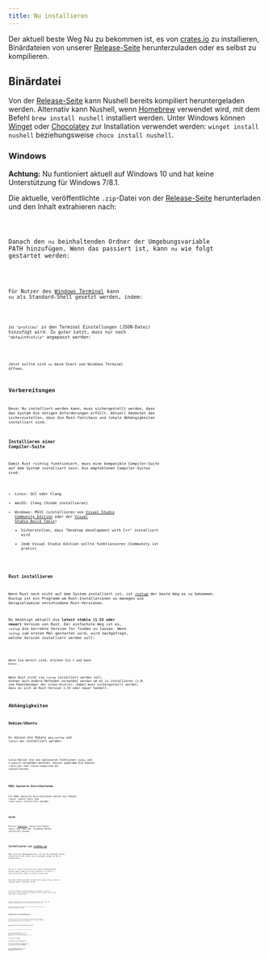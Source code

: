 ```yaml
---
title: Nu installieren
---
```



Der aktuell beste Weg Nu zu bekommen ist, es von [crates.io](https://crates.io) zu installieren, Binärdateien von unserer [Release-Seite](https://github.com/nushell/nushell/releases) herunterzuladen oder es selbst zu kompilieren.

## Binärdatei

Von der [Release-Seite](https://github.com/nushell/nushell/releases) kann Nushell bereits kompiliert heruntergeladen werden. Alternativ kann Nushell, wenn [Homebrew](https://brew.sh/) verwendet wird, mit dem Befehl `brew install nushell` installiert werden. Unter Windows können [Winget](https://docs.microsoft.com/en-us/windows/package-manager/winget/) oder [Chocolatey](https://chocolatey.org/) zur Installation verwendet werden: `winget install nushell` beziehungsweise `choco install nushell`.

### Windows

**Achtung:** Nu funtioniert aktuell auf Windows 10 und hat keine Unterstützung für Windows 7/8.1.

Die aktuelle, veröffentlichte `.zip`-Datei von der [Release-Seite](https://github.com/nushell/nushell/releases) herunterladen und den Inhalt extrahieren nach:

<Code code={windowsExampleExtractionLocation} lang="sh" />

Danach den `nu` beinhaltenden Ordner der Umgebungsvariable PATH hinzufügen. Wenn das passiert ist, kann `nu` wie folgt gestartet werden:

<Code code={windowsRunNu} lang="sh" />

Für Nutzer des [Windows Terminal](https://github.com/microsoft/terminal) kann `nu` als Standard-Shell gesetzt werden, indem:

<Code code={windowsDefaultShellNu} lang="sh" />

zu `"profiles"` in den Terminal Einstellungen (JSON-Datei) hinzufügt wird. Zu guter Letzt, muss nur noch `"defaultProfile"` angepasst werden:

<Code code={windowsChangeDefaultProfile} lang="sh" />

Jetzt sollte sich `nu` beim Start von Windows Terminal öffnen.

## Vorbereitungen

Bevor Nu installiert werden kann, muss sichergestellt werden, dass das System die nötigen Anforderungen erfüllt. Aktuell bedeutet das sicherzustellen, dass die Rust-Toolchain und lokale Abhängigkeiten installiert sind.

### Installieren einer Compiler-Suite

Damit Rust richtig funktioniert, muss eine kompatible Compiler-Suite auf dem System installiert sein. Die empfohlenen Compiler-Suites sind:

- Linux: GCC oder Clang
- macOS: Clang (Xcode installieren)
- Windows: MSVC (installieren von [Visual Studio Community Edition](https://visualstudio.microsoft.com/vs/community/) oder der [Visual Studio Build Tools](https://visualstudio.microsoft.com/downloads/#build-tools-for-visual-studio-2022))
  - Sicherstellen, dass "Desktop development with C++" installiert wird
  - Jede Visual Studio Edition sollte funktionieren (Community ist gratis)

### Rust installieren

Wenn Rust noch nicht auf dem System installiert ist, ist [rustup](https://rustup.rs/) der beste Weg es zu bekommen. Rustup ist ein Programm um Rust-Installationen zu managen wie beispielsweise verschiedene Rust-Versionen.

Nu benötigt aktuell die **latest stable (1.55 oder neuer)** Version von Rust. Der einfachste Weg ist es, `rustup` die korrekte Version für finden zu lassen. Wenn `rustup` zum ersten Mal gestartet wird, wird nachgefragt, welche Version installiert werden soll:

<Code code={rustupChooseRustVersion} lang="sh" />

Wenn Sie bereit sind, drücken Sie `1` und dann `Enter`.

Wenn Rust nicht via `rustup` installiert werden soll, können auch andere Methoden verwendet werden um es zu installieren (z.B. vom Paketmanager der Linux-Distro). Dabei muss sichergestellt werden, dass es sich um Rust-Version 1.55 oder neuer handelt.

## Abhängigkeiten

### Debian/Ubuntu

Es müssen die Pakete `pkg-config` und `libssl-dev` installiert werden:

<Code code={installPkgConfigLibsslDev} lang="sh" />

Linux-Nutzer die die optionalen Funktionen `rawkey` und `clipboard` verwenden möchten, müssen außerdem die Pakete `libx11-dev` und `libxcb-composite0-dev` installieren:

<Code code={useRawkeyAndClipboard} lang="sh" />

### RHEL basierte Distributionen

Für RHEL basierte Distributionen müssen die Pakete `libxcb`, `openssl-devel` und `libX11-devel` installiert werden:

<Code code={installRhelDependencies} lang="sh" />

### macOS

Mittels [Homebrew](https://brew.sh/), müssen die Pakete `openssl` und `cmake` über folgenden Befehl installiert werden:

<Code code={macosDeps} lang="sh" />

## Installieren von [crates.io](https://crates.io)

Wenn alle die Abhängigkeitenn, die für Nu benötigt werden, installiert sind, kann `cargo` verwendet werden um Nu zu installieren.

<Code code={cargoInstallNu} lang="sh" />

Das war's! Cargo wird Nu und seine anderen Abhängigkeiten herunterladen, kompilieren und schließlich im cargo `bin` Pfad installieren, damit es benutzt werden kann.

Wenn mehr Funktionalitäten installiert werden sollen, kann der folgende Befehl verwendet werden:

<Code code={cargoInstallNuMoreFeatures} lang="sh" />

Um alle verfügbaren Funktionalitäten zu bekommen, ist es am einfachsten einen Checkout durchzuführen und es selbst mit Hilfe der Rust-Tools zu kompilieren:

<Code code={buildNuYourself} lang="sh" />

Damit das funktioniert, sollte sichergestellt werden, dass alle oben genannten Abhängigkeiten auf dem System installiert sind.

Wenn Nu schließlich installiert ist, kann die Shell mit dem `nu`-Befehl gestartet werden:

<Code code={runNu} lang="sh" />

## Kompilieren von Quelldateien

Nu kann auch direkt aus den Quelldateien, die auf GitHub verfügbar sind, kompiliert werden. Das stellt unmittelbar die neuesten Funktionen und Fehlerbehebungen von Nu zur Verfügung.

<Code code={gitCloneNu} lang="sh" />

Git clont das main nushell Repo. Von da aus, kann Nu, wenn `rustup` verwendet wird, wie folgt kompiliert und gestartet werden:

<Code code={buildNuFromSource} lang="sh" />

Nu kann auch in "release" Modus kompiliert und gestartet werden:

<Code code={buildNuFromSourceRelease} lang="sh" />

Leute, die sich mit Rust auskennen, wundern sich womöglich, warum hier sowohl ein `build` als auch ein `run` durchgeführt wird, obwohl `run` standardmäßig auch einen Build durchführt. Das ist nötig, um ein Problem mit der neuen `default-run`-Option von Cargo zu umgehen, damit alle Plugins kompiliert werden. Dies wird unter Umständen in Zukunft nicht mehr nötig sein.

## Als Login-Shell verwenden

**!!! Nu befindet sich noch in der Entwicklung und ist unter Umständen nicht stabil genug für die tägliche Nutzung. !!!**

Um die Login-Shell festzulegen, kann der Befehl [`chsh`](https://linux.die.net/man/1/chsh) verwendet werden.
Manche Linux-Distributionen haben eine Liste von erlaubten Shells in `/etc/shells` und verbieten es die Shell zu ändern, bis Nu in der Whitelist ist. Wenn die `shells`-Datei nicht abgeändert wurde, erscheint vielleicht einen ähnlichen Fehler, wie:

<Code code={chshInvalidShellError} lang="sh" />

Nu kann zur Liste der erlaubte Shells hinzugefügt werden, indem der Pfad von `nu` der `shells`-Datei angefügt wird.
Der Pfad, der hinzugefügt werden muss, kann mit dem Befehl `which nu` herausgefunden werden. Normalerweise ist es `$HOME/.cargo/bin/nu`.
